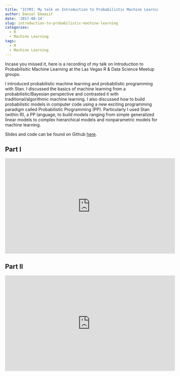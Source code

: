 ```yaml
---
title: "ICYMI: My talk on Introduction to Probabilistic Machine Learning"
author: Daniel Emaasit
date: '2017-08-14'
slug: introduction-to-probabilistic-machine-learning
categories:
  - R
  - Machine Learning
tags:
  - R
  - Machine Learning
---
```


Incase you missed it, here is a recording of my talk on Introduction to Probabilisitic Machine Learning at the Las Vegas R & Data Science Meetup groups.

I introduced probabilistic machine learning and probabilistic programming with Stan. I discussed the basics of machine learning from a probabilistic/Bayesian perspective and contrasted it with traditional/algorithmic machine learning. I also discussed how to build probabilistic models in computer code using a new exciting programming paradigm called Probabilistic Programming (PP). Particularly I used Stan (within R), a PP language, to build models ranging from simple generalized linear models to complex hierarchical models and nonparametric models for machine learning.

Slides and code can be found on Github [here](bit.ly/intro-pml-lv).

## Part I

<iframe width="560" height="315" src="https://www.youtube.com/embed/ICFtztrK9a4" frameborder="0" allowfullscreen></iframe>

## Part II

<iframe width="560" height="315" src="https://www.youtube.com/embed/YsGAce_3Ql4" frameborder="0" allowfullscreen></iframe>